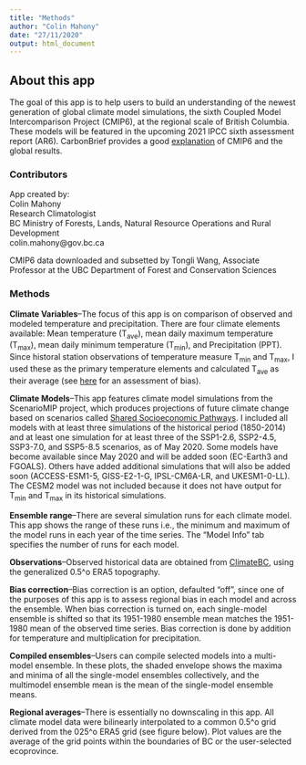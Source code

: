 ```yaml
---
title: "Methods"
author: "Colin Mahony"
date: "27/11/2020"
output: html_document
---
```


## About this app

The goal of this app is to help users to build an understanding of the newest generation of global climate model simulations, the sixth Coupled Model Intercomparison Project (CMIP6), at the regional scale of British Columbia. These models will be featured in the upcoming 2021 IPCC sixth assessment report (AR6). CarbonBrief provides a good [explanation](https://www.carbonbrief.org/cmip6-the-next-generation-of-climate-models-explained) of CMIP6 and the global results.  

### Contributors
App created by:<br>
Colin Mahony<br>
Research Climatologist<br>
BC Ministry of Forests, Lands, Natural Resource Operations and Rural Development<br>
colin.mahony@gov.bc.ca

CMIP6 data downloaded and subsetted by Tongli Wang, Associate Professor at the UBC Department of Forest and Conservation Sciences

### Methods

**Climate Variables**--The focus of this app is on comparison of observed and modeled temperature and precipitation. There are four climate elements available: Mean temperature (T<sub>ave</sub>), mean daily maximum temperature (T<sub>max</sub>), mean daily minimum temperature (T<sub>min</sub>), and Precipitation (PPT). Since historal station observations of temperature measure T<sub>min</sub> and T<sub>max</sub>, I used these as the primary temperature elements and calculated T<sub>ave</sub> as their average (see [here](https://www.nature.com/articles/srep04637) for an assessment of bias). 

**Climate Models**--This app features climate model simulations from the ScenarioMIP project, which produces projections of future climate change based on scenarios called [Shared Socioeconomic Pathways](https://www.carbonbrief.org/explainer-how-shared-socioeconomic-pathways-explore-future-climate-change). I included all models with at least three simulations of the historical period (1850-2014) and at least one simulation for at least three of the SSP1-2.6, SSP2-4.5, SSP3-7.0, and SSP5-8.5 scenarios, as of May 2020. Some models have become available since May 2020 and will be added soon (EC-Earth3 and FGOALS). Others have added additional simulations that will also be added soon (ACCESS-ESM1-5, GISS-E2-1-G, IPSL-CM6A-LR, and UKESM1-0-LL). The CESM2 model was not included because it does not have output for T<sub>min</sub> and T<sub>max</sub> in its historical simulations. 

**Ensemble range**--There are several simulation runs for each climate model. This app shows the range of these runs i.e., the minimum and maximum of the model runs in each year of the time series. The "Model Info" tab specifies the number of runs for each model. 

**Observations**--Observed historical data are obtained from [ClimateBC](http://climatebc.ca/), using the generalized 0.5^o ERA5 topography. 

**Bias correction**--Bias correction is an option, defaulted "off", since one of the purposes of this app is to assess regional bias in each model and across the ensemble. When bias correction is turned on, each single-model ensemble is shifted so that its 1951-1980 ensemble mean matches the 1951-1980 mean of the observed time series. Bias correction is done by addition for temperature and multiplication for precipitation.  

**Compiled ensembles**--Users can compile selected models into a multi-model ensemble. In these plots, the shaded envelope shows the maxima and minima of all the single-model ensembles collectively, and the multimodel ensemble mean is the mean of the single-model ensemble means. 

**Regional averages**--There is essentially no downscaling in this app. All climate model data were bilinearly interpolated to a common 0.5^o grid derived from the 025^o ERA5 grid (see figure below). Plot values are the average of the grid points within the boundaries of BC or the user-selected ecoprovince. 


